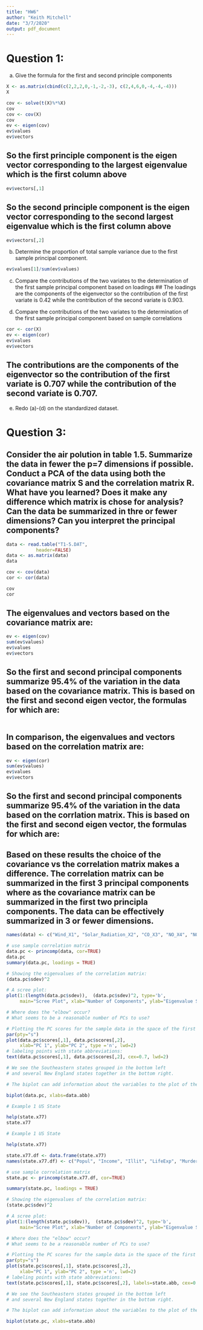 ```yaml
---
title: "HW6"
author: "Keith Mitchell"
date: "3/7/2020"
output: pdf_document
---
```


# Question 1:
a) Give the formula for the first and second principle components 
```r
X <- as.matrix(cbind(c(2,2,2,0,-1,-2,-3), c(2,4,6,0,-4,-4,-4)))
X
```

```r
cov <- solve(t(X)%*%X)
cov
cov <- cov(X)
cov
ev <- eigen(cov)
ev$values
ev$vectors
```


## So the first principle component is the eigen vector corresponding to the largest eigenvalue which is the first column above
```r
ev$vectors[,1]
```
## So the second principle component is the eigen vector corresponding to the second largest eigenvalue which is the first column above
```r
ev$vectors[,2]
```

b) Determine the proportion of total sample variance due to the first sample principal component.
```r
ev$values[1]/sum(ev$values)
```

c) Compare the contributions of the two variates to the determination of the first sample principal component based on loadings
## The loadings are the components of the eigenvector so the contribution of the first variate is 0.42 while the contribution of the second variate is 0.903. 

d) Compare the contributions of the two variates to the determination of the first sample principal component based on sample correlations

```r
cor <- cor(X)
ev <- eigen(cor)
ev$values
ev$vectors
```
## The contributions are the components of the eigenvector so the contribution of the first variate is 0.707 while the contribution of the second variate is 0.707. 

e) Redo (a)-(d) on the standardized dataset. 







# Question 3:
## Consider the air polution in table 1.5. Summarize the data in fewer the p=7 dimensions if possible. Conduct a PCA of the data using both the covariance matrix S and the correlation matrix R. What have you learned? Does it make any difference which matrix is chose for analysis? Can the data be summarized in thre or fewer dimensions? Can you interpret the principal components?

```r
data <- read.table("T1-5.DAT", 
           header=FALSE)
data <- as.matrix(data)
data

```

```r
cov <- cov(data)
cor <- cor(data)

cov
cor
```


## The eigenvalues and vectors based on the covariance matrix are:

```r
ev <- eigen(cov)
sum(ev$values)
ev$values
ev$vectors
```
## So the first and second principal components summarize 95.4% of the variation in the data based on the covariance matrix. This is based on the first and second eigen vector, the formulas for which are:

```r
```






## In comparison, the eigenvalues and vectors based on the correlation matrix are:
```r
ev <- eigen(cor)
sum(ev$values)
ev$values
ev$vectors
```

## So the first and second principal components summarize 95.4% of the variation in the data based on the corrlation matrix. This is based on the first and second eigen vector, the formulas for which are:


## Based on these results the choice of the covariance vs the correlation matrix makes a difference. The correlation matrix can be summarized in the first 3 principal components where as the covariance matrix can be summarized in the first two principla components. The data can be effectively summarized in 3 or fewer dimensions. 




























```r
names(data) <- c("Wind_X1", "Solar_Radiation_X2", "CO_X3", "NO_X4", "NO2_X5", "O3_X6", "HC_X7")

# use sample correlation matrix
data.pc <- princomp(data, cor=TRUE)
data.pc
summary(data.pc, loadings = TRUE)

```
```r

# Showing the eigenvalues of the correlation matrix:
(data.pc$sdev)^2

# A scree plot:
plot(1:(length(data.pc$sdev)),  (data.pc$sdev)^2, type='b', 
     main="Scree Plot", xlab="Number of Components", ylab="Eigenvalue Size")

# Where does the "elbow" occur?
# What seems to be a reasonable number of PCs to use?

# Plotting the PC scores for the sample data in the space of the first two principal components:
par(pty="s")
plot(data.pc$scores[,1], data.pc$scores[,2], 
     xlab="PC 1", ylab="PC 2", type ='n', lwd=2)
# labeling points with state abbreviations:
text(data.pc$scores[,1], data.pc$scores[,2], cex=0.7, lwd=2)

# We see the Southeastern states grouped in the bottom left 
# and several New England states together in the bottom right.

# The biplot can add information about the variables to the plot of the first two PC scores:

biplot(data.pc, xlabs=data.abb)
```


```r
# Example 1 US State

help(state.x77)
state.x77
```



```r
# Example 1 US State

help(state.x77)

state.x77.df <- data.frame(state.x77)
names(state.x77.df) <- c("Popul", "Income", "Illit", "LifeExp", "Murder", "HSGrad", "Frost", "Area")

# use sample correlation matrix
state.pc <- princomp(state.x77.df, cor=TRUE)

summary(state.pc, loadings = TRUE)

```

```r

# Showing the eigenvalues of the correlation matrix:
(state.pc$sdev)^2

# A scree plot:
plot(1:(length(state.pc$sdev)),  (state.pc$sdev)^2, type='b', 
     main="Scree Plot", xlab="Number of Components", ylab="Eigenvalue Size")

# Where does the "elbow" occur?
# What seems to be a reasonable number of PCs to use?

# Plotting the PC scores for the sample data in the space of the first two principal components:
par(pty="s")
plot(state.pc$scores[,1], state.pc$scores[,2], 
     xlab="PC 1", ylab="PC 2", type ='n', lwd=2)
# labeling points with state abbreviations:
text(state.pc$scores[,1], state.pc$scores[,2], labels=state.abb, cex=0.7, lwd=2)

# We see the Southeastern states grouped in the bottom left 
# and several New England states together in the bottom right.

# The biplot can add information about the variables to the plot of the first two PC scores:

biplot(state.pc, xlabs=state.abb)
```


```r
```

```r
```

```r
```

```r
```

```r
```

```r
```

```r
```

